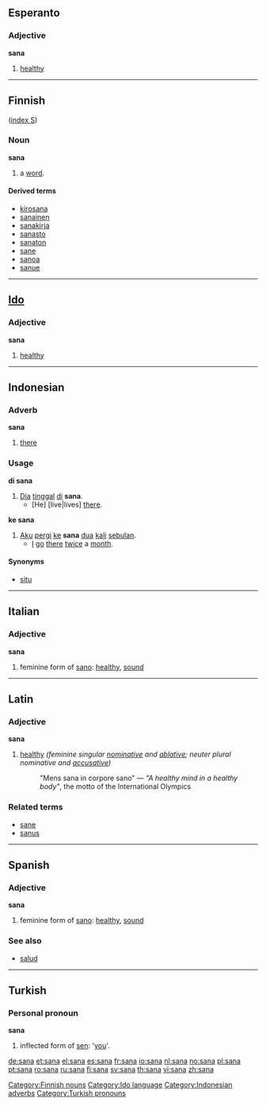 ==Esperanto==
===Adjective===
'''sana'''

# [[healthy]]

----

==Finnish==
([[Wiktionary:Finnish_index_s|index S]])

===Noun===
'''sana'''
#a [[word]].

====Derived terms====
*[[kirosana]]
*[[sanainen]]
*[[sanakirja]]
*[[sanasto]]
*[[sanaton]]
*[[sane]]
*[[sanoa]]
*[[sanue]]

[[Category:Finnish nouns]]

----

==[[Ido]]==
[[Category:Ido language]]
===Adjective===
'''sana'''

# [[healthy]]

----

==Indonesian==
===Adverb===
'''sana'''

# [[there]]

===Usage===
'''di sana'''
# [[Dia]] [[tinggal]] [[di]] '''sana'''.
#* [He] [live|lives] [[there]].

'''ke sana'''
# [[aku|Aku]] [[pergi]] [[ke]] '''sana''' [[dua]] [[kali]] [[bulan|sebulan]].
#* [[I]] [[go]] [[there]] [[twice]] a [[month]].

====Synonyms====
* [[situ]]

[[Category:Indonesian adverbs]]

----

==Italian==
===Adjective===
'''sana''' {{f}}

# feminine form of [[sano]]: [[healthy]], [[sound]]

----

==Latin==
===Adjective===
'''sana''' {{f}}

# [[healthy]] ''(feminine singular [[nominative]] and [[ablative]]; neuter plural nominative and [[accusative]])''
#: "Mens sana in corpore sano" — ''"A healthy mind in a healthy body"'', the motto of the International Olympics

===Related terms===
*[[sane]]
*[[sanus]]

----

==Spanish==
===Adjective===
'''sana''' {{f}}

# feminine form of [[sano]]: [[healthy]], [[sound]]

===See also===
*[[salud]] {{f}}

----

==Turkish==
===Personal pronoun===
'''sana'''

#inflected form of [[sen]]: '[[you]]'.

[[Category:Turkish pronouns]]

[[de:sana]]
[[et:sana]]
[[el:sana]]
[[es:sana]]
[[fr:sana]]
[[io:sana]]
[[nl:sana]]
[[no:sana]]
[[pl:sana]]
[[pt:sana]]
[[ro:sana]]
[[ru:sana]]
[[fi:sana]]
[[sv:sana]]
[[th:sana]]
[[vi:sana]]
[[zh:sana]]